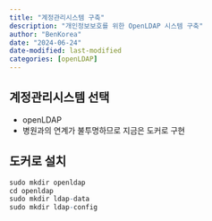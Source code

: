 ```yaml
---
title: "계정관리시스템 구축"
description: "개인정보보호를 위한 OpenLDAP 시스템 구축"
author: "BenKorea"
date: "2024-06-24"
date-modified: last-modified
categories: [openLDAP]
---
```


## 계정관리시스템 선택
- openLDAP
- 병원과의 연계가 불투명하므로 지금은 도커로 구현

## 도커로 설치

```r
sudo mkdir openldap
cd openldap
sudo mkdir ldap-data
sudo mkdir ldap-config
```




